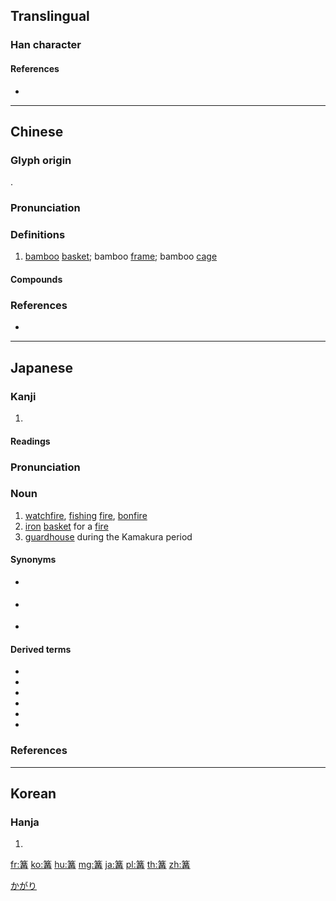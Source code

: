 {{character info/new}}
==Translingual==

===Han character===
{{Han char|rn=118|rad=竹|as=10|sn=16|four=88557|canj=HTTB|ids=⿱竹冓}}

====References====
* {{Han ref|kx=0894.050|dkj=26320|dj=1321.090|hdz=52997.030|uh=7BDD|ud=31709|bh=EABA|bd=60090}}

----

==Chinese==
{{zh-forms}}

===Glyph origin===
{{Han etym}}
{{Han compound|竹|冓|c1=s|c2=p|t1=bamboo|ls=psc}}.

===Pronunciation===
{{zh-pron
|m=gōu
|c=gau1,kau1
|mc=y
|oc=y
|cat=n
}}

===Definitions===
{{zh-hanzi}}

# [[bamboo]] [[basket]]; bamboo [[frame]]; bamboo [[cage]]

====Compounds====
{{zh-der|篝火|篝火狐鳴|衣篝|篝燈}}

===References===
* {{R:yue:Hanzi}}

----

==Japanese==

===Kanji===
{{ja-kanji|grade=|rs=竹10}}

# {{defn|lang=ja|sort=竹10}}

====Readings====
{{ja-readings|goon=[[く]] (ku)|kanon=[[こう]] (kō)|kun=[[かがり]] (kagari), [[ふせご]] (fusego)}}

{{ja-kanjitab|かがり|yomi=k}}

===Pronunciation===
{{ja-pron|yomi=k|かがり|acc=0|acc_ref=DJR,NHK}}

===Noun===
{{ja-noun|かがり}}

# [[watchfire]], [[fishing]] [[fire]], [[bonfire]]
# [[iron]] [[basket]] for a [[fire]]
# [[guardhouse]] during the Kamakura period

====Synonyms====
* {{sense|watchfire, fishing fire, bonfire}} {{ja-r|篝火|かがりび}}
* {{sense|iron basket for a fire}} {{ja-r|篝籠|かがりかご}}
* {{sense|guardhouse during the Kamakura period}} {{ja-r|篝屋|かがりや}}

====Derived terms====
* {{ja-r|篝筏|かがり.いかだ}}
* {{ja-r|篝灯籠|かがりどうろう}}
* {{ja-r|篝船|かがりぶね}}
* {{ja-r|捨て篝|すてかがり}}
* {{ja-r|花篝|はなかがり}}
* {{ja-r|虫篝|むしかがり}}

===References===
<references/>

[[Category:ja:Fire|かがり]]

----

==Korean==

===Hanja===
{{ko-hanja|hangeul=구|eumhun=|rv=gu|mr=ku|y=kwu}}

# {{defn|lang=ko|sort=竹10}}

[[fr:篝]]
[[ko:篝]]
[[hu:篝]]
[[mg:篝]]
[[ja:篝]]
[[pl:篝]]
[[th:篝]]
[[zh:篝]]